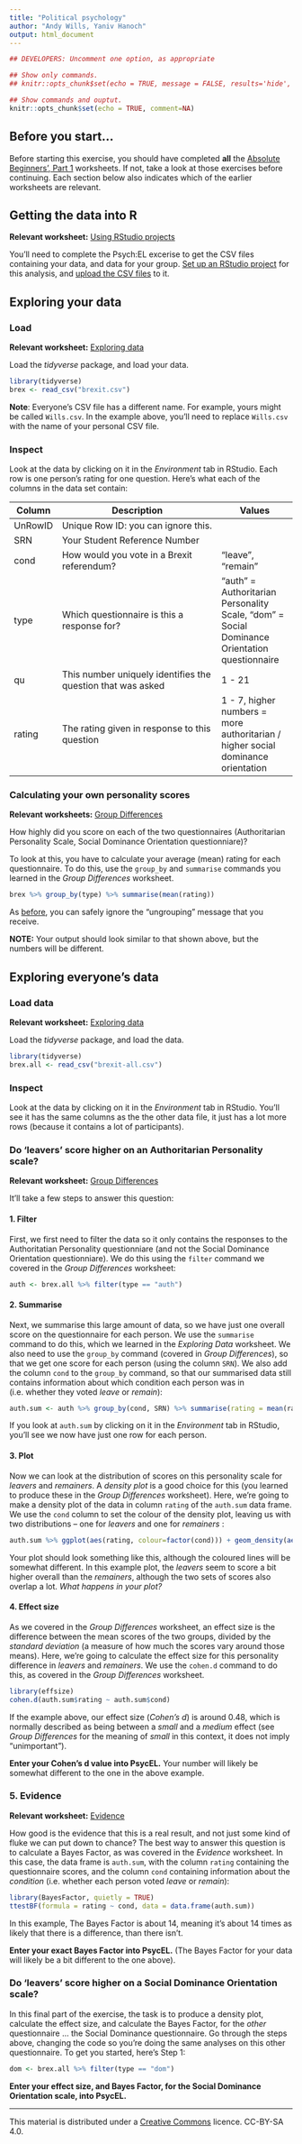 ```yaml
---
title: "Political psychology"
author: "Andy Wills, Yaniv Hanoch"
output: html_document
---
```


```r
## DEVELOPERS: Uncomment one option, as appropriate

## Show only commands.
## knitr::opts_chunk$set(echo = TRUE, message = FALSE, results='hide', fig.keep = 'none', comment=NA)

## Show commands and ouptut.
knitr::opts_chunk$set(echo = TRUE, comment=NA)
```

## Before you start...
Before starting this exercise, you should have completed **all** the [Absolute Beginners', Part 1](index.html) worksheets. If not, take a look at those exercises before continuing. Each section below also indicates which of the earlier worksheets are relevant.

## Getting the data into R
**Relevant worksheet:** [Using RStudio projects](using-projects.html)

You'll need to complete the Psych:EL excerise to get the CSV files containing your data, and data for your group. [Set up an RStudio project](using-projects.html) for this analysis, and [upload the CSV files](entering-data-by-hand.html#upload) to it.

## Exploring your data

### Load
**Relevant worksheet:** [Exploring data](exploring-incomes.html) 

Load the _tidyverse_ package, and load your data.

```r
library(tidyverse)
brex <- read_csv("brexit.csv")
```

**Note**: Everyone's CSV file has a different name. For example, yours might be called `Wills.csv`. In the example above, you'll need to replace `Wills.csv` with the name of your personal CSV file.

### Inspect
Look at the data by clicking on it in the _Environment_ tab in RStudio. Each row is one person's rating for one question. Here's what each of the columns in the data set contain:

| Column    | Description                             | Values             |
| --------- | --------------------------------------- | ------------------ |
| UnRowID   | Unique Row ID: you can ignore this.     |        |
| SRN       | Your Student Reference Number           |        |
| cond      | How would you vote in a Brexit referendum? | "leave", "remain" |
| type      | Which questionnaire is this a response for? | "auth" = Authoritarian Personality Scale, "dom" = Social Dominance Orientation questionnaire |
| qu  | This number uniquely identifies the question that was asked  | 1 - 21 |
| rating    | The rating given in response to this question | 1 - 7, higher numbers = more authoritarian / higher social dominance orientation |

### Calculating your own personality scores

**Relevant worksheets:** [Group Differences](group-differences.html)

How highly did you score on each of the two questionnaires (Authoritarian Personality Scale, Social Dominance Orientation questionniare)? 

To look at this, you have to calculate your average (mean) rating for each questionnaire. To do this, use the `group_by` and `summarise` commands you learned in the _Group Differences_ worksheet.

```r
brex %>% group_by(type) %>% summarise(mean(rating))
```

As [before](group-differences.html#group), you can safely ignore the "ungrouping" message that you receive.

**NOTE:** Your output should look similar to that shown above, but the numbers will be different.

## Exploring everyone's data

### Load data

**Relevant worksheet:** [Exploring data](exploring-incomes.html) 

Load the _tidyverse_ package, and load the data.

```r
library(tidyverse)
brex.all <- read_csv("brexit-all.csv")
```

### Inspect

Look at the data by clicking on it in the _Environment_ tab in RStudio. You'll see it has the same columns as the the other data file, it just has a lot more rows (because it contains a lot of participants).

### Do 'leavers' score higher on an Authoritarian Personality scale?

**Relevant worksheet:** [Group Differences](group-differences.html)

It'll take a few steps to answer this question:

#### 1. Filter

First, we first need to filter the data so it only contains the responses to the Authoritatian Personality questionniare (and not the Social Dominance Orientation questionniare). We do this using the `filter` command we covered in the _Group Differences_ worksheet:

```r
auth <- brex.all %>% filter(type == "auth")
```

#### 2. Summarise

Next, we summarise this large amount of data, so we have just one overall score on the questionnaire for each person. We use the `summarise` command to do this, which we learned in the _Exploring Data_ worksheet. We also need to use the `group_by` command (covered in _Group Differences_), so that we get one score for each person (using the column `SRN`). We also add the column `cond` to the `group_by` command, so that our summarised data still contains information about which condition each person was in (i.e. whether they voted _leave_ or _remain_):

```r
auth.sum <- auth %>% group_by(cond, SRN) %>% summarise(rating = mean(rating))
```

If you look at `auth.sum` by clicking on it in the _Environment_ tab in RStudio, you'll see we now have just one row for each person. 

#### 3. Plot

Now we can look at the distribution of scores on this personality scale for _leavers_ and _remainers_. A _density plot_ is a good choice for this (you learned to produce these in the _Group Differences_ worksheet). Here, we're going to make a density plot of the data in column `rating` of the `auth.sum` data frame. We use the `cond` column to set the colour of the density plot, leaving us with two distributions -- one for _leavers_ and one for _remainers_ :

```r
auth.sum %>% ggplot(aes(rating, colour=factor(cond))) + geom_density(aes(y=..scaled..)) 
```

Your plot should look something like this, although the coloured lines will be somewhat different. In this example plot, the _leavers_ seem to score a bit higher overall than the _remainers_, although the two sets of scores also overlap a lot. _What happens in your plot?_

#### 4. Effect size

As we covered in the _Group Differences_ worksheet, an effect size is the difference between the mean scores of the two groups, divided by the _standard deviation_ (a measure of how much the scores vary around those means). Here, we're going to calculate the effect size for this personality difference in _leavers_ and _remainers_. We use the `cohen.d` command to do this, as covered in the _Group Differences_ worksheet.

```r
library(effsize)
cohen.d(auth.sum$rating ~ auth.sum$cond)
```

If the example above, our effect size (_Cohen's d_) is around 0.48, which is normally described as being between a _small_ and a _medium_ effect (see _Group Differences_ for the meaning of _small_ in this context, it does not imply "unimportant"). 

**Enter your Cohen's d value into PsycEL.** Your number will likely be somewhat different to the one in the above example.

### 5. Evidence

**Relevant worksheet:** [Evidence](evidence.html)

How good is the evidence that this is a real result, and not just some kind of fluke we can put down to chance? The best way to answer this question is to calculate a Bayes Factor, as was covered in the _Evidence_ worksheet. In this case, the data frame is `auth.sum`, with the column `rating` containing the questionnaire scores, and the column `cond` containing information about the _condition_ (i.e. whether each person voted _leave_ or _remain_):

```r
library(BayesFactor, quietly = TRUE)
ttestBF(formula = rating ~ cond, data = data.frame(auth.sum))
```

In this example, The Bayes Factor is about 14, meaning it's about 14 times as likely that there is a difference, than there isn't. 

 **Enter your exact Bayes Factor into PsycEL.** (The Bayes Factor for your data will likely be a bit different to the one above).

### Do 'leavers' score higher on a Social Dominance Orientation scale?
In this final part of the exercise, the task is to produce a density plot, calculate the effect size, and calculate the Bayes Factor, for the _other_ questionnaire ... the Social Dominance questionnaire. Go through the steps above, changing the code so you're doing the same analyses on this other questionnaire. To get you started, here's Step 1:

```r
dom <- brex.all %>% filter(type == "dom")
```

**Enter your effect size, and Bayes Factor, for the Social Dominance Orientation scale, into PsycEL.**

___

This material is distributed under a [Creative Commons](https://creativecommons.org/) licence. CC-BY-SA 4.0. 

